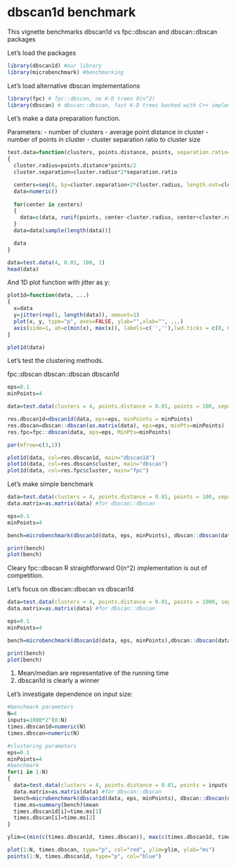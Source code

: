 <!--
%\VignetteEngine{knitr::knitr}
%\VignetteIndexEntry{dbscan1d benchmark}
-->

dbscan1d benchmark
========================================================

This vignette benchmarks dbscan1d vs fpc::dbscan and dbscan::dbscan packages

Let's load the packages

```r
library(dbscan1d) #our library
library(microbenchmark) #benchmarking
```

Let's load alternative dbscan implementations

```r
library(fpc) # fpc::dbscan, no K-D trees O(n^2)
library(dbscan) # dbscan::dbscan, fast K-D trees backed with C++ implementation

```
Let's make a data preparation function.

Parameters:
- number of clusters
- average point distance in cluster
- number of points in cluster
- cluster separation ratio to cluster size

```r

test.data=function(clusters, points.distance, points, separation.ratio=1)
{
  cluster.radius=points.distance*points/2
  cluster.separation=cluster.radius*2*separation.ratio

  centers=seq(0, by=cluster.separation+2*cluster.radius, length.out=clusters)
  data=numeric()
  
  for(center in centers)
  {
    data=c(data, runif(points, center-cluster.radius, center+cluster.radius))
  }
  data=data[sample(length(data))]

  data
}    

data=test.data(4, 0.01, 100, 1)
head(data)

```

And 1D plot function with jitter as y:
```r

plot1d=function(data, ...)
{
  x=data
  y=jitter(rep(1, length(data)), amount=1)
  plot(x, y, type="p", axes=FALSE, ylab="",xlab="", ...)
  axis(side=1, at=c(min(x), max(x)), labels=c('',''),lwd.ticks = c(0, 0), pos=0, line=1)
}    

plot1d(data)

```

Let's test the clustering methods.


fpc::dbscan
dbscan::dbscan
dbscan1d

```r
eps=0.1
minPoints=4

data=test.data(clusters = 4, points.distance = 0.01, points = 100, separation.ratio = 1)

res.dbscan1d=dbscan1d(data, eps=eps, minPoints = minPoints)
res.dbscan=dbscan::dbscan(as.matrix(data), eps=eps, minPts=minPoints)
res.fpc=fpc::dbscan(data, eps=eps, MinPts=minPoints)

par(mfrow=c(3,1))

plot1d(data, col=res.dbscan1d, main="dbscan1d")
plot1d(data, col=res.dbscan$cluster, main="dbscan")
plot1d(data, col=res.fpc$cluster, main="fpc")
```

Let's make simple benchmark

```r

data=test.data(clusters = 4, points.distance = 0.01, points = 100, separation.ratio = 1)
data.matrix=as.matrix(data) #for dbscan::dbscan

eps=0.1
minPoints=4

bench=microbenchmark(dbscan1d(data, eps, minPoints), dbscan::dbscan(data.matrix, eps, minPoints), fpc::dbscan(data, eps, minPoints), times=100)

print(bench)
plot(bench)

```

Cleary fpc::dbscan R straightforward O(n^2) implementation is out of competition.

Let's focus on dbscan::dbscan vs dbscan1d

```r
data=test.data(clusters = 4, points.distance = 0.01, points = 1000, separation.ratio = 1)
data.matrix=as.matrix(data) #for dbscan::dbscan

eps=0.1
minPoints=4

bench=microbenchmark(dbscan1d(data, eps, minPoints),dbscan::dbscan(data.matrix, eps, minPoints), times=100)

print(bench)
plot(bench)

```

1. Mean/median are representative of the running time
2. dbscan1d is clearly a winner

Let's investigate dependence on input size:

```r
#benchmark parameters
N=4
inputs=1000*2^(0:N)
times.dbscan1d=numeric(N)
times.dbscan=numeric(N)

#clustering parameters
eps=0.1
minPoints=4
#benchmark
for(i in 1:N)
{
  data=test.data(clusters = 4, points.distance = 0.01, points = inputs[i], separation.ratio = 1)
  data.matrix=as.matrix(data) #for dbscan::dbscan
  bench=microbenchmark(dbscan1d(data, eps, minPoints), dbscan::dbscan(data.matrix, eps, minPoints), times=100, unit="ms")
  time.ms=summary(bench)$mean
  times.dbscan1d[i]=time.ms[1]
  times.dbscan[i]=time.ms[2]
}

ylim=c(min(c(times.dbscan1d, times.dbscan)), max(c(times.dbscan1d, times.dbscan)))

plot(1:N, times.dbscan, type="p", col="red", ylim=ylim, ylab="ms")
points(1:N, times.dbscan1d, type="p", col="blue")


```



